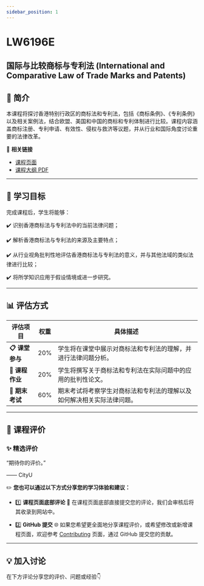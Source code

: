 ```yaml
---
sidebar_position: 1
---
```


# LW6196E
## 国际与比较商标与专利法 (International and Comparative Law of Trade Marks and Patents)

## **📘 简介**
本课程将探讨香港特别行政区的商标法和专利法，包括《商标条例》、《专利条例》以及相关案例法，结合欧盟、美国和中国的商标和专利体制进行比较。课程内容涵盖商标注册、专利申请、有效性、侵权与救济等议题，并从行业和国际角度讨论重要的法律改革。

🔗 **相关链接**
- [课程页面](https://www.cityu.edu.hk/catalogue/pg/202526/course/LW6196E.htm)
- [课程大纲 PDF](https://www.cityu.edu.hk/catalogue/pg/202526/course/LW6196E.pdf)

---

## **🎯 学习目标**

完成课程后，学生将能够：

✔️ 识别香港商标法与专利法中的当前法律问题；

✔️ 解析香港商标法与专利法的来源及主要特点；

✔️ 从行业视角批判性地评估香港商标法与专利法的意义，并与其他法域的类似法律进行比较；

✔️ 将所学知识应用于假设情境或进一步研究。

---

## **📊 评估方式**

| **评估项目**          | **权重** | **具体描述**                                                                                       |
|----------------------|---------|---------------------------------------------------------------------------------------------------|
| **📋 课堂参与**       | 20%     | 学生将在课堂中展示对商标法和专利法的理解，并进行法律问题分析。                                   |
| **📂 课程作业**       | 20%     | 学生将撰写关于商标法和专利法在实际问题中的应用的批判性论文。                                      |
| **📂 期末考试**       | 60%     | 期末考试将考察学生对商标法和专利法的理解以及如何解决相关实际法律问题。                          |

---

## **💬 课程评价**

### ✨ **精选评价**
<div className={commentStyles.commentBox}>
    <p className={commentStyles.commentText}>
        “期待你的评价。”
    </p>
    <p className={commentStyles.commentAuthor}>—— CityU</p>
</div>

✏️ **您也可以通过以下方式分享您的学习体验和建议：**

- 1️⃣ **课程页面底部评论**
💬 在课程页面底部直接提交您的评论，我们会审核后将其收录到网站中。

- 2️⃣ **GitHub 提交**
🌐 如果您希望更全面地分享课程评价，或希望修改或新增课程页面，欢迎参考 [Contributing](/contributing) 页面，通过 GitHub 提交您的贡献。

---

## **💡 加入讨论**

在下方评论分享您的评价、问题或经验👇
<Utterances />